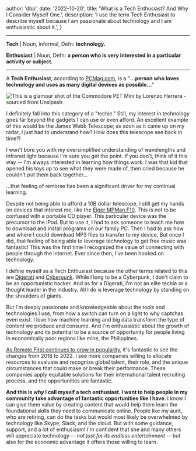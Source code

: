 
  author: 'dbp',
  date: '2022-10-20',
  title: 'What is a Tech Enthusiast? And Why I Consider Myself One.',
  description:
    'I use the term Tech Enthusiast to describe myself because I am passionate about technology and I am enthusiastic about it.',
}


---

**Tech** | Noun, informal, Defn: **technology.**

**Enthusiast** | Noun, Defn: **a person who is very interested in a particular activity or subject.**

---

A **Tech Enthusiast**, according to [PCMag.com](https://www.pcmag.com/encyclopedia/term/tech-enthusiast), is a "**...person who loves technology and uses as many digital devices as possible...**"

<Image src={devicesImage} alt="This is a glamour shot of the Commodore PET Mini
by Lorenzo Herrera - sourced from Unslpash" />

I definitely fall into this category of a "techie." Still, my interest in technology goes far beyond the gadgets I can use or even afford. An excellent example of this would be the James Webb Telescope; as soon as it came up on my radar, I just had to understand how? How does this telescope see back in time?!

I won't bore you with my oversimplified understanding of wavelengths and infrared light because I'm sure you get the point. If you don't, think of it this way -- I'm always interested in learning how things work. I was that kid that opened his toys up to see what they were made of, then cried because he couldn't put them back together...

...that feeling of remorse has been a significant driver for my continual learning.

Despite not being able to afford a 10B dollar telescope, I still get my hands on devices that interest me, like the [Eiger MPMan F10](https://en.wikipedia.org/wiki/MPMan
). This is not to be confused with a portable CD player. This particular device was the precursor to the iPod. But to use it, I had to ask someone to teach me how to download and install programs on our family PC. Then I had to ask how and where I could download MP3 files to transfer to my device. But once I did, that feeling of being able to leverage technology to get free music was fantastic! This was the first time I recognized the value of connecting with people through the internet. Ever since then, I've been hooked on technology.

I define myself as a Tech Enthusiast because the other terms related to this are [Digerati](https://en.wikipedia.org/wiki/Digerati
) and [Cyberpunk](https://en.wikipedia.org/wiki/Digerati
). While I long to be a Cyberpunk, I don't claim to be an opportunistic hacker. And as for a Digerati, I'm not an elite techie or a thought leader in the industry. All I do is leverage technology by standing on the shoulders of giants.

But I'm deeply passionate and knowledgeable about the tools and technologies I use, from how a switch can turn on a light to why captchas even exist. I love how machine learning and big data transform the type of content we produce and consume. And I'm enthusiastic about the growth of technology and its potential to be a source of opportunity for people living in economically poor regions like mine, the Philippines.

[As Remote First continues to grow in popularity](https://www.forbes.com/sites/forbeseq/2022/05/03/remote-first-redefining-what-together-means-in-the-workplace/?sh=3eb538f958f8
), it's fantastic to see the changes from 2018 to 2022. I see more companies willing to allocate resources to evaluate and recognize global talent, their role, and the unique circumstances that could make or break their performance. These companies apply equitable solutions for their international talent recruiting process, and the opportunities are fantastic.

**And this is *why* I call myself a tech enthusiast. I want to help people in my community take advantage of fantastic opportunities like I have**. I know I can give them value by creating content that would help them learn the foundational skills they need to communicate online. People like my aunt, who are retiring, can do the tasks but would most likely be overwhelmed by technology like Skype, Slack, and the cloud. But with some guidance, support, and a lot of enthusiasm! I'm confident that she and many others will appreciate technology -- *not just for its endless entertainment* -- but also for the economic advantage it offers those willing to learn.
